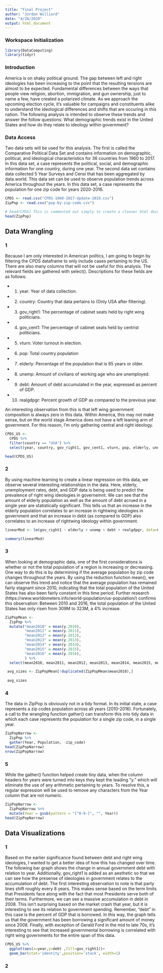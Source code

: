 ```yaml
---
title: "Final Project"
author: "Jordan Williard"
date: "4/26/2020"
output: html_document
---
```


### Workspace Initialization

```r
library(DataComputing)
library(tidyr)
```



### Introduction
America is on shaky political ground. The gap between left and right ideologies has been increasing to the point that the resulting tensions are almost to be expected. Fundamental differences between the ways that people view religion, abortion, immigration, and gun ownership, just to name a few, have created a polarized climate. As we approach the upcoming election cycle, it's valuable for campaigns and constituents alike to understand the ideological differences and shifts that are occuring in this nation. The following analysis is intended to observe these trends and answer the follow questions: What demographic trends exist in the United States and how do they relate to ideology within government?


### Data Access

Two data sets will be used for this analysis. The first is called the Comparative Political Data Set and contains information on demographic, political, and ideological characteristics for 36 countries from 1960 to 2017. In this data set, a case represents the political, social, and demographic information for one country, during one year. The second data set contains data collected 5 Year Surveys and Censi that has been aggregated by data.world. This data set can be used to observe population trends across America throughout the years. In this data set, a case represents the population for one zip code for years 2020-2016. 

```r
CPDS <- read.csv("CPDS-1960-2017-Update-2019.csv")
ZipPop <- read.csv("pop-by-zip-code.csv")

# head(CPDS) This is commented out simply to create a cleaner html document. Since the data has 319 columns, it takes up a lot of space when knit to html. 
head(ZipPop)
```


## Data Wrangling

### 1
Because I am only interested in American politics, I am going to begin by filtering the CPDS dataframe to only include cases pertaining to the US. There are also many columns that will not be useful for this analysis. The relevant fields are gathered with select(). Descriptions for these fields are as follows:

* 1. year: Year of data collection.

* 2. country: Country that data pertains to (Only USA after filtering).

* 3. gov_right1: The percentage of cabinet seats held by right wing politicians.

* 4. gov_cent1: The percentage of cabinet seats held by centrist politicians.

* 5. vturn: Voter turnout in election. 

* 6. pop: Total country population

* 7. elderly: Percentage of the population that is 65 years or older. 

* 8. unemp: Amount of civilians of working age who are unemployed. 

* 9. debt: Amount of debt accumulated in the year, expressed as percent of GDP.

* 10. realgdpgr: Percent growth of GDP as compared to the previous year.

An interesting observation from this is that left wing government composition is always zero in this data. Within America, this may not make sense, but on the world stage America does not have a left leaning arm of government. For this reason, I'm only gathering central and right ideology. 

```r
CPDS_US <-
  CPDS %>% 
  filter(country == "USA") %>%
  select(year, country, gov_right1, gov_cent1, vturn, pop, elderly, unemp, debt, realgdpgr)

head(CPDS_US)
```

### 2
By using machine learning to create a linear regression on this data, we observe several interesting relationships in the data. Here, elderly, unemployment rates, debt, and GDP data is being used to predict the prevalence of right wing ideologies in governemnt. We can see that the amount of elderly population as well as the amount of debt acrued in a single year are statistically significant. This tells us that an increase in the elderly population correlates to an increase in rightwing ideologies in government and that an increase in debt (as compared to GDP) also correlates to an increase of rightwing ideology within government. 

```r
linearMod <- lm(gov_right1 ~ elderly + unemp + debt + realgdpgr, data=CPDS_US)

summary(linearMod)

```

### 3 
When looking at demographic data, one of the first considerations is whether or not the total population of a region is increasing or decreasing. One way to do this is by determining if the average population by zip code changes throughout the years. By using the reduction function mean(), we can observe this trend and notice that the average population has remained fairly stagnant since 2010, indicating that the total population of the United States has also been fairly constant in this time period. Further research (https://www.worldometers.info/world-population/us-population/) confirms this observation: Between 2010 and 2016, the total population of the United States has only risen from 309M to 323M, a 4% increase.  

```r
ZipPopMean <-
  ZipPop %>%
  mutate("mean2010" = mean(y.2010),
         "mean2011" = mean(y.2011),
         "mean2012" = mean(y.2012),
         "mean2013" = mean(y.2013),
         "mean2014" = mean(y.2014),
         "mean2015" = mean(y.2015),
         "mean2016" = mean(y.2016),
         ) %>%
  select(mean2010, mean2011, mean2012, mean2013, mean2014, mean2015, mean2016)

 avg_sizes <- ZipPopMean[!duplicated(ZipPopMean$mean2010),]
 
 avg_sizes
```

### 4
The data in ZipPop is obviously not in a tidy format. In its initial state, a case represents a zip codes population across all years (2010-2016). Fortunately, a call to the wrangling function gather() can transform this into tidy data in which each case represents the population for a single zip code, in a single year. 

```r
ZipPopNarrow <-
  ZipPop %>%
  gather(Year, Population, -zip_code)
head(ZipPopNarrow)
nrow(ZipPopNarrow)
```

### 5
While the gather() function helped create tiny data, when the column headers for years were turned into keys they kept the leading "y." which will eliminate the use of any arithmetic pertaining to years. To resolve this, a regular expression will be used to remove any characters from the Year column that are not numeric. 

```r
ZipPopNarrow <-
  ZipPopNarrow %>%
  mutate(Year = gsub(pattern = "[^0-9-]", "", Year))
head(ZipPopNarrow)
```

## Data Visualizations

### 1
Based on the earlier significance found between debt and right wing ideologies, I wanted to get a better idea of how this has changed over time. The following bar graph shows the change in annual government debt with relation to year. Additionally, gov_right1 is added as an aesthetic so that we can see how the presense of ideologies in government relates to the accumulation of debt. The first interesting observation to note is that party lines shift roughly every 8 years. This makes sense based on the term limits that Presidents face along with the fact that most Presidents serve both of their terms. Furthermore, we can see a massive accumulation in debt in 2008. This isn't surprising based on the market crash that year, but it is interesting to see its relation to government spending. Remember, "debt" in this case is the percent of GDP that is borrowed. In this way, the graph tells us that the government has been borrowing a significant amount of money since 2008. Finally, with exception of Gerald Ford in the mid to late 70s, it's interesting to see that increased governmental borrowing is correlated with right wing governments for the entire span of this data. 

```r
CPDS_US %>%
  ggplot(aes(x=year,y=debt ,fill=gov_right1))+
  geom_bar(stat='identity',position='stack', width=1)

```

### 2
